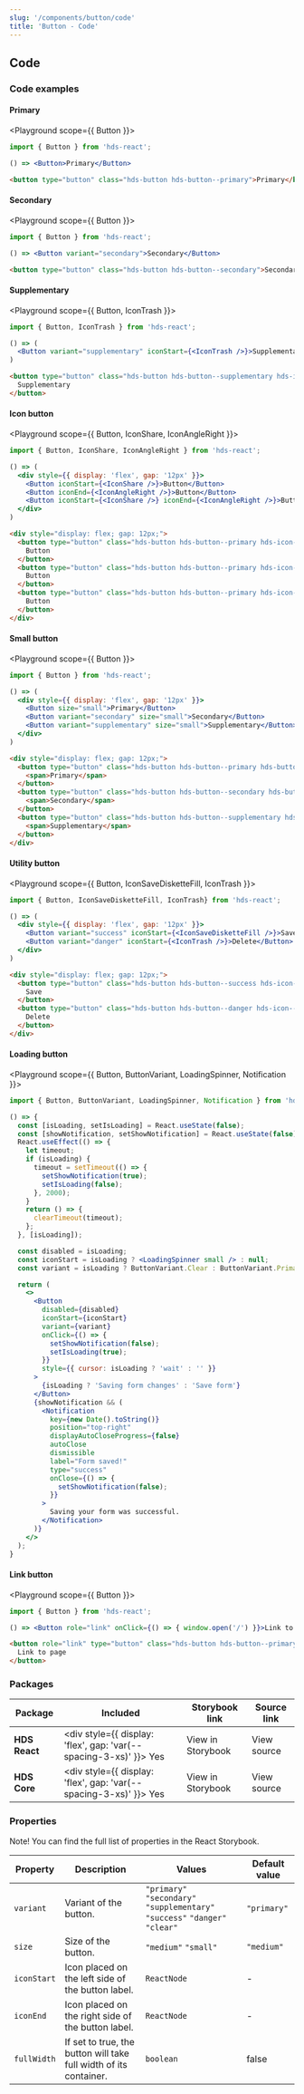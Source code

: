 ```yaml
---
slug: '/components/button/code'
title: 'Button - Code'
---
```




## Code

### Code examples

#### Primary

<Playground scope={{ Button }}>

  ```jsx
  import { Button } from 'hds-react';

  () => <Button>Primary</Button>
  ```

  ```html
  <button type="button" class="hds-button hds-button--primary">Primary</button>
  ```

</Playground>


#### Secondary

<Playground scope={{ Button }}>

  ```jsx
  import { Button } from 'hds-react';

  () => <Button variant="secondary">Secondary</Button>
  ```

  ```html
  <button type="button" class="hds-button hds-button--secondary">Secondary</button>
  ```

</Playground>


#### Supplementary

<Playground scope={{ Button, IconTrash }}>

  ```jsx
  import { Button, IconTrash } from 'hds-react';

  () => (
    <Button variant="supplementary" iconStart={<IconTrash />}>Supplementary</Button>
  )
  ```

  ```html
  <button type="button" class="hds-button hds-button--supplementary hds-icon--trash hds-icon-start--trash">
    Supplementary
  </button>
  ```

</Playground>


#### Icon button

<Playground scope={{ Button, IconShare, IconAngleRight }}>

  ```jsx
  import { Button, IconShare, IconAngleRight } from 'hds-react';

  () => (
    <div style={{ display: 'flex', gap: '12px' }}>
      <Button iconStart={<IconShare />}>Button</Button>
      <Button iconEnd={<IconAngleRight />}>Button</Button>
      <Button iconStart={<IconShare />} iconEnd={<IconAngleRight />}>Button</Button>
    </div>
  )
  ```

  ```html
  <div style="display: flex; gap: 12px;">
    <button type="button" class="hds-button hds-button--primary hds-icon--share hds-icon-start--share">
      Button
    </button>
    <button type="button" class="hds-button hds-button--primary hds-icon--angle-right hds-icon-end--angle-right">
      Button
    </button>
    <button type="button" class="hds-button hds-button--primary hds-icon--share hds-icon-start--share hds-icon--angle-right hds-icon-end--angle-right">
      Button
    </button>
  </div>
  ```

</Playground>


#### Small button

<Playground scope={{ Button }}>


  ```jsx
  import { Button } from 'hds-react';

  () => (
    <div style={{ display: 'flex', gap: '12px' }}>
      <Button size="small">Primary</Button>
      <Button variant="secondary" size="small">Secondary</Button>
      <Button variant="supplementary" size="small">Supplementary</Button>
    </div>
  )
  ```

  ```html
  <div style="display: flex; gap: 12px;">
    <button type="button" class="hds-button hds-button--primary hds-button--small">
      <span>Primary</span>
    </button>
    <button type="button" class="hds-button hds-button--secondary hds-button--small">
      <span>Secondary</span>
    </button>
    <button type="button" class="hds-button hds-button--supplementary hds-button--small">
      <span>Supplementary</span>
    </button>
  </div>
  ```

</Playground>


#### Utility button

<Playground scope={{ Button, IconSaveDisketteFill, IconTrash }}>


```jsx
import { Button, IconSaveDisketteFill, IconTrash} from 'hds-react';

() => (
  <div style={{ display: 'flex', gap: '12px' }}>
    <Button variant="success" iconStart={<IconSaveDisketteFill />}>Save</Button>
    <Button variant="danger" iconStart={<IconTrash />}>Delete</Button>
  </div>
)
```

```html
<div style="display: flex; gap: 12px;">
  <button type="button" class="hds-button hds-button--success hds-icon--save-diskette-fill hds-icon-start--save-diskette-fill">
    Save
  </button>
  <button type="button" class="hds-button hds-button--danger hds-icon--trash hds-icon-start--trash">
    Delete
  </button>
</div>
```

</Playground>


#### Loading button

<Playground scope={{ Button, ButtonVariant, LoadingSpinner, Notification }}>


  ```jsx
  import { Button, ButtonVariant, LoadingSpinner, Notification } from 'hds-react';

  () => {
    const [isLoading, setIsLoading] = React.useState(false);
    const [showNotification, setShowNotification] = React.useState(false);
    React.useEffect(() => {
      let timeout;
      if (isLoading) {
        timeout = setTimeout(() => {
          setShowNotification(true);
          setIsLoading(false);
        }, 2000);
      }
      return () => {
        clearTimeout(timeout);
      };
    }, [isLoading]);

    const disabled = isLoading;
    const iconStart = isLoading ? <LoadingSpinner small /> : null;
    const variant = isLoading ? ButtonVariant.Clear : ButtonVariant.Primary;

    return (
      <>
        <Button
          disabled={disabled}
          iconStart={iconStart}
          variant={variant}
          onClick={() => {
            setShowNotification(false);
            setIsLoading(true);
          }}
          style={{ cursor: isLoading ? 'wait' : '' }}
        >
          {isLoading ? 'Saving form changes' : 'Save form'}
        </Button>
        {showNotification && (
          <Notification
            key={new Date().toString()}
            position="top-right"
            displayAutoCloseProgress={false}
            autoClose
            dismissible
            label="Form saved!"
            type="success"
            onClose={() => {
              setShowNotification(false);
            }}
          >
            Saving your form was successful.
          </Notification>
        )}
      </>
    );
  }
  ```

</Playground>

#### Link button

<Playground scope={{ Button }}>

  ```jsx
  import { Button } from 'hds-react';

  () => <Button role="link" onClick={() => { window.open('/') }}>Link to page</Button>
  ```

  ```html
  <button role="link" type="button" class="hds-button hds-button--primary" onclick="window.open('/')">
    Link to page
  </button>
  ```

</Playground>


### Packages
| Package           | Included                                                                                         | Storybook link                                                                                                  | Source link                                                                                                                                                 |
| ----------------- | ------------------------------------------------------------------------------------------------ | --------------------------------------------------------------------------------------------------------------- | ----------------------------------------------------------------------------------------------------------------------------------------------------------- |
| **HDS React**     | <div style={{ display: 'flex', gap: 'var(--spacing-3-xs)' }}><IconCheckCircleFill /> Yes </div>  | <Link openInNewTab openInNewTabAriaLabel="Opens in a new tab" href="/storybook/react/?path=/story/components-button--primary">View in Storybook</Link>  | <ExternalLink openInNewTab openInNewTabAriaLabel="Opens in a new tab" href="https://github.com/City-of-Helsinki/helsinki-design-system/tree/master/packages/react/src/components/button">View source</ExternalLink> |
| **HDS Core**      | <div style={{ display: 'flex', gap: 'var(--spacing-3-xs)' }}><IconCheckCircleFill /> Yes </div>  | <Link openInNewTab openInNewTabAriaLabel="Opens in a new tab" href="/storybook/core/?path=/story/components-button--primary">View in Storybook</Link>   | <ExternalLink openInNewTab openInNewTabAriaLabel="Opens in a new tab" href="https://github.com/City-of-Helsinki/helsinki-design-system/tree/master/packages/core/src/components/button">View source</ExternalLink>  |

### Properties
Note! You can find the full list of properties in the <Link openInNewTab openInNewTabAriaLabel="Opens in a new tab" href="/storybook/react/?path=/docs/components-button--primary">React Storybook.</Link>

| Property      | Description                                                       | Values                                                             | Default value |
| ------------- | ----------------------------------------------------------------- | ------------------------------------------------------------------ | ------------- |
| `variant`     | Variant of the button.                                            | `"primary"` `"secondary"` `"supplementary"` `"success"` `"danger"` `"clear"` | `"primary"`   |
| `size`        | Size of the button.                                               | `"medium"` `"small"`                                              | `"medium"`   |
| `iconStart`    | Icon placed on the left side of the button label.                 | `ReactNode`                                                        | -             |
| `iconEnd`   | Icon placed on the right side of the button label.                | `ReactNode`                                                        | -             |
| `fullWidth`   | If set to true, the button will take full width of its container. | `boolean`                                                          | false         |
